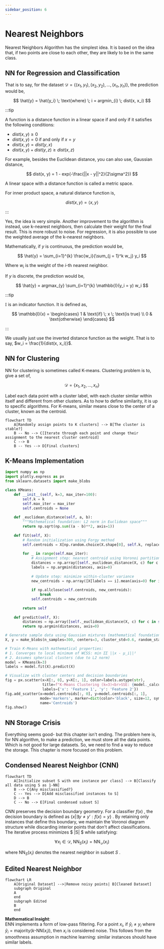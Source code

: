 ```yaml
---
sidebar_position: 6
---
```


# Nearest Neighbors

Nearest Neighbors Algorithm has the simplest idea. It is based on the idea that, if two points are close to each other, they are likely to be in the same class.

## NN for Regression and Classification

That is to say, for the dataset $\mathcal{D} = \{(x_1, y_1), (x_2, y_2), \ldots, (x_n, y_n)\}$, the prediction would be,

$$
\hat{y} = \hat{y_i} \; \text{where} \; i = argmin_{i} \; dist(x, x_i)
$$

:::tip

A function is a distance function in a linear space if and only if it satisfies the following conditions:

- $dist(x, y) \geq 0$
- $dist(x, y) = 0 \; \text{if and only if} \; x = y$
- $dist(x, y) = dist(y, x)$
- $dist(x, y) + dist(y, z) \geq dist(x, z)$

For example, besides the Euclidean distance, you can also use, Gaussian distance,

$$
dist(x, y) = 1 - exp(-\frac{||x - y||^2}{2\sigma^2})
$$

A linear space with a distance function is called a metric space.

For inner product space, a natural distance function is,

$$
dist(x, y) = \langle x, y \rangle
$$

:::

Yes, the idea is very simple. Another improvement to the algorithm is instead, use k-nearest neighbors, then calculate their weight for the final result. This is more robust to noise. For regression, it is also possible to use the weighted average of the k-nearest neighbors.

Mathematically, if $y$ is continuous, the prediction would be,

$$
\hat{y} = \sum_{i=1}^{k} \frac{w_i}{\sum_{j = 1}^k w_j} y_i
$$

Where $w_i$ is the weight of the $i$-th nearest neighbor.

If $y$ is discrete, the prediction would be,

$$
\hat{y} = argmax_{y} \sum_{i=1}^{k} \mathbb{I}(y_i = y) w_i
$$

:::tip

$\mathbb{I}$ is an indicator function. It is defined as,

$$
\mathbb{I}(x) = \begin{cases} 1 & \text{if} \; x \; \text{is true} \\ 0 & \text{otherwise} \end{cases}
$$

:::

We usually just use the inverted distance function as the weight. That is to say, $w_i = \frac{1}{dist(x, x_i)}$.

## NN for Clustering

NN for clustering is sometimes called K-means. Clustering problem is to, give a set of,

$$
\mathcal{D} = \{x_1, x_2, \ldots, x_n\}
$$

Label each data point with a cluster label, with each cluster similar within itself and different from other clusters. As to how to define similarity, it is up to specific algorithms. For K-means, similar means close to the center of a cluster, known as the centroid.

```mermaid
flowchart TD
    A[Randomly assign points to K clusters] --> B[The cluster is stable?]
    B -- No --> C[Iterate through each point and change their assignment to the nearest cluster centroid]
    C --> B
    B -- Yes --> D[Final clusters]
```

## K-Means Implementation

```python
import numpy as np
import plotly.express as px
from sklearn.datasets import make_blobs

class KMeans:
    def __init__(self, k=3, max_iter=100):
        self.k = k
        self.max_iter = max_iter
        self.centroids = None
        
    def _euclidean_distance(self, a, b):
        """Mathematical foundation: L2 norm in Euclidean space"""
        return np.sqrt(np.sum((a - b)**2, axis=1))
    
    def fit(self, X):
        # Random initialization using Forgy method
        self.centroids = X[np.random.choice(X.shape[0], self.k, replace=False)]
        
        for _ in range(self.max_iter):
            # Assignment step: nearest centroid using Voronoi partitioning
            distances = np.array([self._euclidean_distance(X, c) for c in self.centroids])
            labels = np.argmin(distances, axis=0)
            
            # Update step: minimize within-cluster variance
            new_centroids = np.array([X[labels == i].mean(axis=0) for i in range(self.k)])
            
            if np.allclose(self.centroids, new_centroids):
                break
            self.centroids = new_centroids
            
        return self
    
    def predict(self, X):
        distances = np.array([self._euclidean_distance(X, c) for c in self.centroids])
        return np.argmin(distances, axis=0)

# Generate sample data using Gaussian mixtures (mathematical foundation)
X, y = make_blobs(n_samples=300, centers=3, cluster_std=0.6, random_state=0)

# Train K-Means with mathematical properties:
# 1. Converges to local minimum of WCSS: min ΣΣ ||x - μ_i||²
# 2. Assumes spherical clusters (due to L2 norm)
model = KMeans(k=3)
labels = model.fit(X).predict(X)

# Visualize with cluster centers and decision boundaries
fig = px.scatter(x=X[:, 0], y=X[:, 1], color=labels.astype(str),
                 title=f"K-Means Clustering (k=3)<br>SSE: {model._calculate_sse(X, labels):.2f}",
                 labels={'x': 'Feature 1', 'y': 'Feature 2'})
fig.add_scatter(x=model.centroids[:, 0], y=model.centroids[:, 1],
                mode='markers', marker=dict(color='black', size=12, symbol='x'),
                name='Centroids')
fig.show()
```

## NN Storage Crisis

Everything seems good- but this chapter isn't ending. The problem here is, for NN algorithm, to make a prediction, we must store all the data points. Which is not good for large datasets. So, we need to find a way to reduce the storage. This chapter is more focused on this problem.

## Condensed Nearest Neighbor (CNN)

```mermaid
flowchart TD
    A[Initialize subset S with one instance per class] --> B[Classify all data using S as 1-NN]
    B --> C{Any misclassified?}
    C -- Yes --> D[Add misclassified instances to S]
    D --> B
    C -- No --> E[Final condensed subset S]
```

CNN preserves the decision boundary geometry. For a classifier $f(x)$ , the decision boundary is defined as $\{x | \exists y \neq y': f(x) = y \}$ . By retaining only instances that define this boundary, we maintain the Voronoi diagram structure while discarding interior points that don't affect classifications. The iterative process minimizes $ |S| $ while satisfying:

$$
\forall x_i \in \mathcal{D},\; \text{NN}_S(x_i) = \text{NN}_{\mathcal{D}}(x_i)
$$

where $\text{NN}_S(x_i)$ denotes the nearest neighbor in subset $S$ .

## Edited Nearest Neighbor

```mermaid
flowchart LR
    A[Original Dataset] -->|Remove noisy points| B[Cleaned Dataset]
    subgraph Original
    A
    end
    subgraph Edited
    B
    end
```

**Mathematical Insight**:  
ENN implements a form of low-pass filtering. For a point $x_i$, if $\hat{y}_i \neq y_i$ where $\hat{y}_i = \text{majority}(k\text{-NN}(x_i))$, then $x_i$ is considered noise. This follows from the smoothness assumption in machine learning: similar instances should have similar labels.
